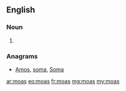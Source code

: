 ==English==

===Noun===
{{head|en}}

# {{plural of|moa}}

===Anagrams===
* [[Amos#English|Amos]], [[soma#English|soma]], [[Soma#English|Soma]]

[[ar:moas]]
[[eo:moas]]
[[fr:moas]]
[[mg:moas]]
[[my:moas]]